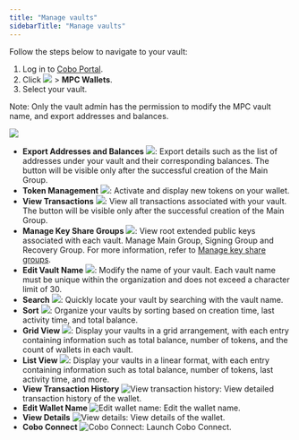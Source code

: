 ```yaml
---
title: "Manage vaults"
sidebarTitle: "Manage vaults"
---
```


Follow the steps below to navigate to your vault:

1. Log in to [Cobo Portal](https://portal.cobo.com/login).
2. Click <img src="/en/images/mpc-wallet/wallets-icon.svg" className="icon"></img> > **MPC Wallets**.
3. Select your vault.

Note: Only the vault admin has the permission to modify the MPC vault name, and export addresses and balances.

<img src="/en/images/mpc-wallet/manage-mpc-vault.png" className="screenshot_full_screen"/>

- **Export Addresses and Balances** <img src="/en/images/mpc-wallet/export-address.svg" className="icon"></img>: Export details such as the list of addresses under your vault and their corresponding balances. The button will be visible only after the successful creation of the Main Group.
- **Token Management** <img src="/en/images/mpc-wallet/token-management.svg" className="icon"></img>: Activate and display new tokens on your wallet.
- **View Transactions** <img src="/en/images/mpc-wallet/icon_view transactions.svg" className="icon"></img>: View all transactions associated with your vault. The button will be visible only after the successful creation of the Main Group.
- **Manage Key Share Groups** <img src="/en/images/mpc-wallet/manage-key-share-group.svg" className="icon"></img>: View root extended public keys associated with each vault. Manage Main Group, Signing Group and Recovery Group. For more information, refer to [Manage key share groups](/en/portal/mpc-wallets/ocw/manage-key-share-groups).
- **Edit Vault Name** <img src="/en/images/mpc-wallet/icon_edit.svg" className="icon"></img>: Modify the name of your vault. Each vault name must be unique within the organization and does not exceed a character limit of 30.
- **Search** <img src="/en/images/mpc-wallet/icon_search.svg" className="icon"></img>: Quickly locate your vault by searching with the vault name.
- **Sort** <img src="/en/images/mpc-wallet/icon_sort.svg" className="icon"></img>: Organize your vaults by sorting based on creation time, last activity time, and total balance.
- **Grid View** <img src="/en/images/mpc-wallet/icon_grid.svg" className="icon"></img>: Display your vaults in a grid arrangement, with each entry containing information such as total balance, number of tokens, and the count of wallets in each vault.
- **List View** <img src="/en/images/mpc-wallet/icon_list.svg" className="icon"></img>: Display your vaults in a linear format, with each entry containing information such as total balance, number of tokens, last activity time, and more.
- **View Transaction History** <img src="/en/images/mpc-wallet/icon_view_transactions.svg" className="icon" alt="View transaction history"></img>: View detailed transaction history of the wallet.
- **Edit Wallet Name** <img src="/en/images/mpc-wallet/icon_edit.svg" className="icon" alt="Edit wallet name"></img>: Edit the wallet name.
- **View Details** <img src="/en/images/common/icon_view.svg" className="icon" alt="View details"></img>: View details of the wallet.
- **Cobo Connect** <img src="/en/images/common/icon_cobo_connect.svg" className="icon" alt="Cobo Connect"></img>: Launch Cobo Connect.
